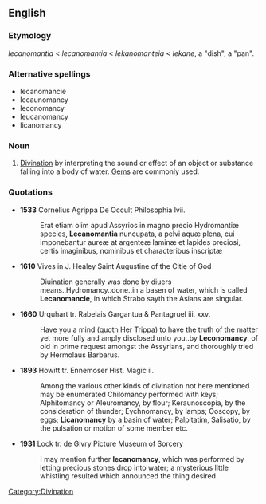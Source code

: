 ==English==

===Etymology===
{{etyl|NL.}} ''lecanomantia'' < {{etyl|LL.}} ''lecanomantia'' < {{etyl|grc}} ''lekanomanteia'' < {{etyl|grc}} ''lekane'', a "dish", a "pan".

===Alternative spellings===
* lecanomancie
* lecaunomancy
* leconomancy
* leucanomancy
* licanomancy

===Noun===
{{en-noun|-}}

# [[divination|Divination]] by interpreting the sound or effect of an object or substance falling into a body of water. [[gem|Gem]]s are commonly used.

===Quotations===
* '''1533''' Cornelius Agrippa De Occult Philosophia lvii.
*: Erat etiam olim apud Assyrios in magno precio Hydromantiæ species, '''Lecanomantia''' nuncupata, a pelvi aquæ plena, cui imponebantur aureæ at argenteæ laminæ et lapides preciosi, certis imaginibus, nominibus et characteribus inscriptæ

* '''1610''' Vives in J. Healey Saint Augustine of the Citie of God
*: Diuination generally was done by diuers means..Hydromancy..done..in a basen of water, which is called '''Lecanomancie''', in which Strabo sayth the Asians are singular.

* '''1660''' Urquhart tr. Rabelais Gargantua & Pantagruel iii. xxv.
*: Have you a mind (quoth Her Trippa) to have the truth of the matter yet more fully and amply disclosed unto you..by '''Leconomancy''', of old in prime request amongst the Assyrians, and thoroughly tried by Hermolaus Barbarus.

* '''1893''' Howitt tr. Ennemoser Hist. Magic ii.
*: Among the various other kinds of divination not here mentioned may be enumerated Chilomancy performed with keys; Alphitomancy or Aleuromancy, by flour; Keraunoscopia, by the consideration of thunder; Eychnomancy, by lamps; Ooscopy, by eggs; '''Licanomancy''' by a basin of water; Palpitatim, Salisatio, by the pulsation or motion of some member etc.

* '''1931''' Lock tr. de Givry Picture Museum of Sorcery
*: I may mention further '''lecanomancy''', which was performed by letting precious stones drop into water; a mysterious little whistling resulted which announced the thing desired.

[[Category:Divination]]